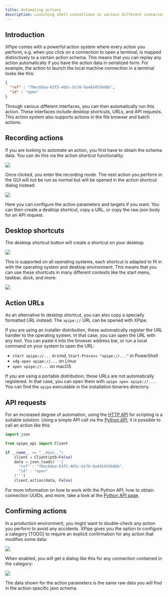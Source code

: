```yaml
---
title: Automating actions
description: Launching shell connections in various different scenarios
---
```


## Introduction

XPipe comes with a powerful action system where every action you perform, e.g. when you click on a connection to open a terminal, is mapped distinctively to a certain action schema. This means that you can replay any action automatically if you have the action data in serialized form. For example, the action to launch the local machine connection in a terminal looks like this:

```json
{
  "ref" : "f0ec68aa-63f5-405c-b178-9a4454556d6b",
  "id" : "open"
}
```

Through various different interfaces, you can then automatically run this action. These interfaces include desktop shortcuts, URLs, and API requests. This action system also supports actions in the file browser and batch actions.

## Recording actions

If you are looking to automate an action, you first have to obtain the schema data. You can do this via the action shortcut functionality:

![](/images/action-menu.png)

Once clicked, you enter the recording mode. The next action you perform in the GUI will not be run as normal but will be opened in the action shortcut dialog instead:

![](/images/action-shortcut.png)

Here you can configure the action parameters and targets if you want. You can then create a desktop shortcut, copy a URL, or copy the raw json body for an API request.

## Desktop shortcuts

The desktop shortcut button will create a shortcut on your desktop:

![](/images/launch-shortcut.png)

This is supported on all operating systems, each shortcut is adapted to fit in with the operating system and desktop environment. This means that you can use these shortcuts in many different contexts like the start menu, taskbar, dock, and more:

![](/images/launch-start-menu.png)

## Action URLs

As an alternative to desktop shortcut, you can also copy a specially formatted URL instead. The `xpipe://` URL can be opened with XPipe.

If you are using an installer distribution, these automatically register the URL handler to the operating system. In that case, you can open the URL with any tool. You can paste it into the browser address bar, or run a local command on your system to open the URL:

- `start xpipe://...` in cmd, `Start-Process "xpipe://..."` in PowerShell
- `xdg-open xpipe://...` on Linux
- `open xpipe://...` on macOS

If you are using a portable distribution, these URLs are not automatically registered. In that case, you can open them with `xpipe open xpipe://...`. You can find the `xpipe` executable in the installation binaries directory.

## API requests

For an increased degree of automation, using the [HTTP API](/api) for scripting is a suitable solution. Using a simple API call via the [Python API](/guide/python-api), it is possible to call an action like this:

```python
import json

from xpipe_api import Client

if __name__ == "__main__":
    client = Client(ptb=False)
    data = json.loads('''{
      "ref" : "f0ec68aa-63f5-405c-b178-9a4454556d6b",
      "id" : "open"
    }''')
    client.action(data, False)
```

For more information on how to work with the Python API, how to obtain connection UUIDs, and more, take a look at the [Python API page](/guide/python-api).

## Confirming actions

In a production environment, you might want to double-check any action you perform to avoid any accidents. XPipe gives you the option to configure a category [TODO] to require an explicit confirmation for any action that modifies some data:

![](/images/action-confirm-setting.png)

When enabled, you will get a dialog like this for any connection contained in the category:

![](/images/action-confirm.png)

The data shown for the action parameters is the same raw data you will find in the action-specific json schema.
